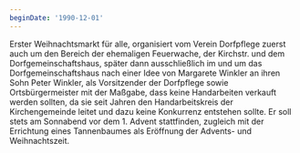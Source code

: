 ```yaml
---
beginDate: '1990-12-01'
---
```


Erster Weihnachtsmarkt für alle, organisiert vom Verein Dorfpflege zuerst auch
um den Bereich der ehemaligen Feuerwache, der Kirchstr. und dem
Dorfgemeinschaftshaus, später dann ausschließlich im und um das
Dorfgemeinschaftshaus nach einer Idee von Margarete Winkler an ihren Sohn Peter
Winkler, als Vorsitzender der Dorfpflege sowie Ortsbürgermeister mit der
Maßgabe, dass keine Handarbeiten verkauft werden sollten, da sie seit Jahren den
Handarbeitskreis der Kirchengemeinde leitet und dazu keine Konkurrenz entstehen
sollte. Er soll stets am Sonnabend vor dem 1. Advent stattfinden, zugleich mit
der Errichtung eines Tannenbaumes als Eröffnung der Advents- und Weihnachtszeit.
